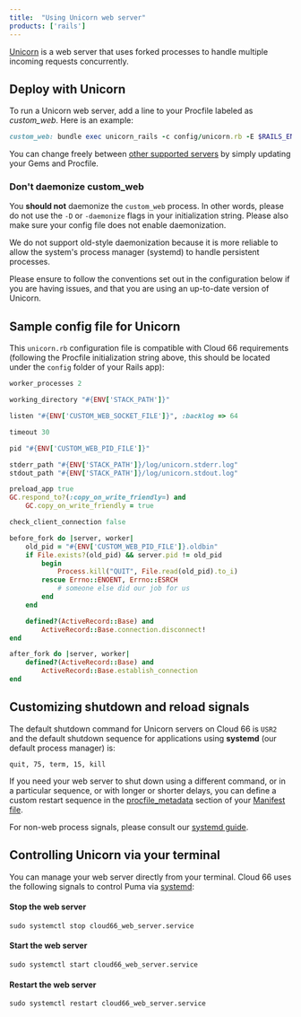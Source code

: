 ```yaml
---
title:  "Using Unicorn web server"
products: ['rails']
---
```


[Unicorn](https://yhbt.net/unicorn/README.html) is a web server that uses forked processes to handle multiple incoming requests concurrently.

## Deploy with Unicorn

To run a Unicorn web server, add a line to your Procfile labeled as *custom_web*. Here is an example:

```ruby
custom_web: bundle exec unicorn_rails -c config/unicorn.rb -E $RAILS_ENV
```

You can change freely between [other supported servers](/docs/servers/custom-web-servers) by simply updating your Gems and Procfile.

### Don't daemonize custom_web

You **should not** daemonize the `custom_web` process. In other words, please do not use the `-D` or `-daemonize` flags in your initialization string. Please also make sure your config file does not enable daemonization.

We do not support old-style daemonization because it is more reliable to allow the system's process manager (systemd) to handle persistent processes.

<Callout type="warning" title="Take care">
Please ensure to follow the conventions set out in the configuration below if you are having issues, and that you are using an up-to-date version of Unicorn.
</Callout>

## Sample config file for Unicorn

This `unicorn.rb` configuration file is compatible with Cloud 66 requirements (following the Procfile initialization string above, this should be located under the `config` folder of your Rails app):

```ruby
worker_processes 2

working_directory "#{ENV['STACK_PATH']}"

listen "#{ENV['CUSTOM_WEB_SOCKET_FILE']}", :backlog => 64

timeout 30

pid "#{ENV['CUSTOM_WEB_PID_FILE']}"

stderr_path "#{ENV['STACK_PATH']}/log/unicorn.stderr.log"
stdout_path "#{ENV['STACK_PATH']}/log/unicorn.stdout.log"

preload_app true
GC.respond_to?(:copy_on_write_friendly=) and
	GC.copy_on_write_friendly = true

check_client_connection false

before_fork do |server, worker|
	old_pid = "#{ENV['CUSTOM_WEB_PID_FILE']}.oldbin"
	if File.exists?(old_pid) && server.pid != old_pid
		begin
			Process.kill("QUIT", File.read(old_pid).to_i)
		rescue Errno::ENOENT, Errno::ESRCH
			# someone else did our job for us
		end
	end

	defined?(ActiveRecord::Base) and
		ActiveRecord::Base.connection.disconnect!
end

after_fork do |server, worker|
	defined?(ActiveRecord::Base) and
		ActiveRecord::Base.establish_connection
end
```

## Customizing shutdown and reload signals

The default shutdown command for Unicorn servers on Cloud 66 is `USR2` and the default shutdown sequence for applications using **systemd** (our default process manager) is:

```terminal
quit, 75, term, 15, kill
```

If you need your web server to shut down using a different command, or in a particular sequence, or with longer or shorter delays, you can define a custom restart sequence in the [procfile_metadata](/docs/manifest/building-a-manifest-file#processes) section of your [Manifest file](/docs/manifest/building-a-manifest-file#manifest-tutorial).

For non-web process signals, please consult our [systemd guide](/docs/servers/systemd#process-signals).

## Controlling Unicorn via your terminal

You can manage your web server directly from your terminal. Cloud 66 uses the following signals to control Puma via [systemd](/docs/servers/systemd):

#### Stop the web server
```shell
sudo systemctl stop cloud66_web_server.service
```

#### Start the web server

```shell
sudo systemctl start cloud66_web_server.service
```

#### Restart the web server

```shell
sudo systemctl restart cloud66_web_server.service
```

